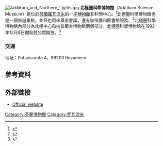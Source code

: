 {{Infobox museum
 |名称    = 北極圈科學博物館
 |其他名称= {{lang|fi|Arktikum}}
 |图像    = File:ArtikumOutside.jpg
 |图像大小= 
 |图像说明= 
 |established    = {{start date|1992|12|6}}
 |location    = [[芬蘭|芬蘭]][[羅瓦涅米|羅瓦涅米]]
 |type    = 科学博物馆
 |website    = {{URL|http://www.arktikum.fi/}}
}}
[[File:Arktikum_and_Northern_Lights.jpg|thumb]]
'''北極圈科學博物館'''（Arktikum Science Museum）是位於[[芬蘭|芬蘭]][[羅瓦涅米|羅瓦涅米]]的一座[[博物館|博物館]]和科學中心。<ref>{{Cite web|url = http://www.visitfinland.com/services/service/arktikum/|title = Arktikum Arctic Museum and Science Centre|accessdate = 2016-02-28|author = |date = |publisher = Visit Finland|archive-date = 2016-03-04|archive-url = https://web.archive.org/web/20160304010625/http://www.visitfinland.com/services/service/arktikum/|dead-url = no}}</ref>北極圈科學博物館也是一個旅遊景點，並且也用來舉辦會議，還有咖啡廳和圖書館服務。<ref>{{Cite web|url = http://www.arktikum.fi/EN/services.html|title = SERVICES|accessdate = 2016-02-28|author = |date = |publisher = Arktikum Museum and Arctic Science Centre|deadurl = yes|archiveurl = https://web.archive.org/web/20160305054317/http://www.arktikum.fi/EN/services.html|archivedate = 2016-03-05}}</ref>北極圈科學博物館內部分為北極中心和拉普蘭省博物館兩個部分。北極圈科學博物館在1992年12月6日開始對公眾開放。<ref>{{Cite web|url = https://www.ulapland.fi/InEnglish/About-us/Visit-Us/University-Buildings|title = Premises|accessdate = 2016-02-28|author = |date = |publisher = University of Lapland|archive-url = https://web.archive.org/web/20160225160446/http://www.ulapland.fi/InEnglish/About-us/Visit-Us/University-Buildings|archive-date = 2016-02-25|dead-url = yes}}</ref>

=== 交通 ===
地址：Pohjoisranta 4，96200 Rovaniemi

==參考資料==
{{Reflist}}

== 外部链接 ==
{{commonscat|Arktikum}}
* [http://www.arktikum.fi/ Official website]{{Wayback|url=http://www.arktikum.fi/ |date=20200911193016 }}
{{coord|66|30|27|N|025|43|34|E|region:FI-LL_type:landmark|display=title}}
[[Category:芬蘭博物館|Category:芬蘭博物館]]
[[Category:罗瓦涅米|Category:罗瓦涅米]]